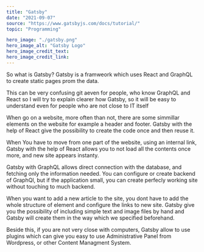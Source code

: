 ---
title: "Gatsby"
date: "2021-09-07"
source: "https://www.gatsbyjs.com/docs/tutorial/"
topic: "Programming"

hero_image: "./gatsby.png"
hero_image_alt: "Gatsby Logo"
hero_image_credit_text: 
hero_image_credit_link: 
---

So what is Gatsby? Gatsby is a framweork which uses 
React and GraphQL to create static pages prom the data.

This can be very confusing git aeven for people, who know GraphQL
and React so I will try to explain clearer how Gatsby, so it will be
easy to understand even for people who are not close to IT itself

When go on a website, more often than not, there are some simmillar
elements on the website for example a header and footer. Gatsby 
with the help of React give the possibility to create the code once
and then reuse it.

When You have to move from one part of the website, using an internal link,
Gatsby with the help of React allows you to not load all the contents 
once more, and new site appears instanty.

Gatsby with GraphQL allows direct connection with the database, and fetching
only the information needed. You can configure or create backend of 
GraphQl, but if the application small, you can create perfecly working
site without touching to much backend. 

When you want to add a new article to the site, you dont have to 
add the whole structure of element and configure the links to new site.
Gatsby give you the possibility of including simple text and image files by hand
and Gatsby will create them in the way which we specified beforehand.

Beside this, if you are not very close with computers, Gatsby allow to 
use plugins which can give you easy to use Administrative Panel from Wordpress,
or other Content Managment System.
